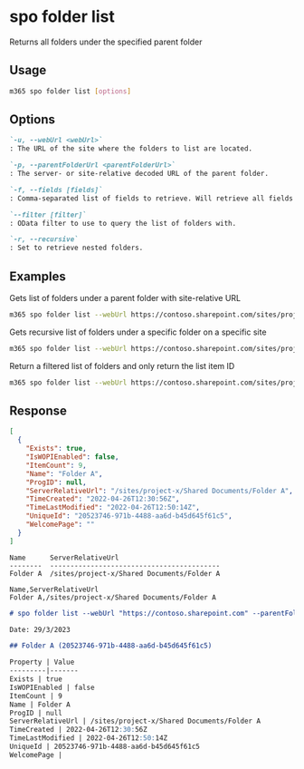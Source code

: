 
# spo folder list

Returns all folders under the specified parent folder

## Usage

```sh
m365 spo folder list [options]
```

## Options

```md definition-list
`-u, --webUrl <webUrl>`
: The URL of the site where the folders to list are located.

`-p, --parentFolderUrl <parentFolderUrl>`
: The server- or site-relative decoded URL of the parent folder.

`-f, --fields [fields]`
: Comma-separated list of fields to retrieve. Will retrieve all fields if not specified and json output is requested.

`--filter [filter]`
: OData filter to use to query the list of folders with.

`-r, --recursive`
: Set to retrieve nested folders.
```

<Global />

## Examples

Gets list of folders under a parent folder with site-relative URL

```sh
m365 spo folder list --webUrl https://contoso.sharepoint.com/sites/project-x --parentFolderUrl '/Shared Documents'
```

Gets recursive list of folders under a specific folder on a specific site

```sh
m365 spo folder list --webUrl https://contoso.sharepoint.com/sites/project-x --parentFolderUrl '/sites/project-x/Shared Documents' --recursive
```

Return a filtered list of folders and only return the list item ID

```sh
m365 spo folder list --webUrl https://contoso.sharepoint.com/sites/project-x --parentFolderUrl '/Shared Documents' --fields ListItemAllFields/Id --filter "startswith(Name,'Folder')"
```

## Response

<Tabs>
  <TabItem value="JSON">

  ```json
  [  
    {
      "Exists": true,
      "IsWOPIEnabled": false,
      "ItemCount": 9,
      "Name": "Folder A",
      "ProgID": null,
      "ServerRelativeUrl": "/sites/project-x/Shared Documents/Folder A",
      "TimeCreated": "2022-04-26T12:30:56Z",
      "TimeLastModified": "2022-04-26T12:50:14Z",
      "UniqueId": "20523746-971b-4488-aa6d-b45d645f61c5",
      "WelcomePage": ""
    }
  ]
  ```

  </TabItem>
  <TabItem value="Text">

  ```text
  Name      ServerRelativeUrl
  --------  ------------------------------------------
  Folder A  /sites/project-x/Shared Documents/Folder A
  ```

  </TabItem>
  <TabItem value="CSV">

  ```csv
  Name,ServerRelativeUrl
  Folder A,/sites/project-x/Shared Documents/Folder A
  ```

  </TabItem>
  <TabItem value="Markdown">

  ```md
  # spo folder list --webUrl "https://contoso.sharepoint.com" --parentFolderUrl "/Shared Documents"

  Date: 29/3/2023

  ## Folder A (20523746-971b-4488-aa6d-b45d645f61c5)

  Property | Value
  ---------|-------
  Exists | true
  IsWOPIEnabled | false
  ItemCount | 9
  Name | Folder A
  ProgID | null
  ServerRelativeUrl | /sites/project-x/Shared Documents/Folder A
  TimeCreated | 2022-04-26T12:30:56Z
  TimeLastModified | 2022-04-26T12:50:14Z
  UniqueId | 20523746-971b-4488-aa6d-b45d645f61c5
  WelcomePage |
  ```

  </TabItem>
</Tabs>

